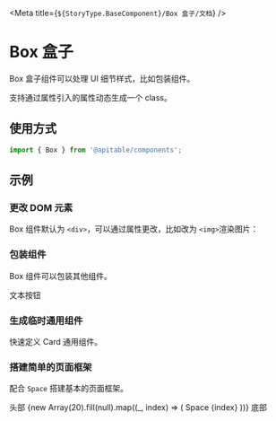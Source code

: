 
<Meta title={`${StoryType.BaseComponent}/Box 盒子/文档`} />

# Box 盒子

Box 盒子组件可以处理 UI 细节样式，比如包装组件。

支持通过属性引入的属性动态生成一个 class。

## 使用方式

```jsx
import { Box } from '@apitable/components';
```
## 示例

### 更改 DOM 元素

Box 组件默认为 `<div>`，可以通过属性更改，比如改为 `<img>`渲染图片：
<Canvas>
  <Box as="img" alt="首页火箭.png" src="https://avatars.githubusercontent.com/u/89725681"/>
</Canvas>


### 包装组件

Box 组件可以包装其他组件。

<Canvas>
<Box as="span" padding="24px" border="1px dashed #ccc">
  <TextButton>
    文本按钮
  </TextButton>
</Box>
</Canvas>

### 生成临时通用组件

快速定义 Card 通用组件。

<Canvas>
<Story id="基础组件-box-盒子--tmp-component" />
</Canvas>


### 搭建简单的页面框架

配合 `Space` 搭建基本的页面框架。

<Canvas>
<Box
  display="flex"
  flexDirection="column"
>
  <Box width="100%" minHeight="80px" lineHeight="80px" bg="#F4E9FE" textAlign="center">头部</Box>
  <Box bg="#E4C5FB" textAlign="center" padding="32px 16px">
    <Space size={[16, 32]} wrap>
      {new Array(20).fill(null).map((_, index) => (
        <Box
          key={index}
          width="120px"
          height="80px"
          border="1px solid #ccc"
          textAlign="center"
          lineHeight="80px"
          bg="#fff"
        >
          Space {index}
        </Box>
      ))}
    </Space>
  </Box>
  <Box width="100%"  minHeight="80px" lineHeight="80px" bg="#F4E9FE" textAlign="center">底部</Box>
</Box>
</Canvas>




